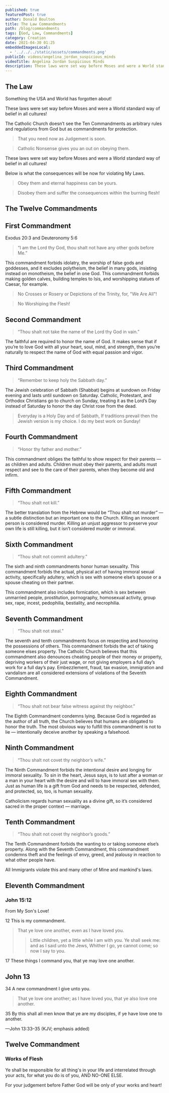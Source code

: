 ```yaml
---
published: true
featuredPost: true
author: Donald Boulton
title: The Law Commandments
path: /blog/commandments
tags: [God, Law, Commandments]
category: Creation
date: 2021-04-30 01:25
embeddedImagesLocal:
  - '../../../static/assets/commandments.png'
publicId: videos/angelina_jordan_suspicious_minds
videoTitle: Angelina Jordan Suspicious Minds
description: These laws were set way before Moses and were a World standard way of belief in all cultures! Abide by them or your life is a lie!
---
```



<GatsbyImage alt="Law" image={getImage(props.localImages[0])} />

## The Law

Something the USA and World has forgotten about!

These laws were set way before Moses and were a World standard way of belief in all cultures!

The Catholic Church doesn’t see the Ten Commandments as arbitrary rules and regulations from God but as commandments for protection.

> That you need now as Judgement is soon.

> Catholic Nonsense gives you an out on obeying them.

<Section>

These laws were set way before Moses and were a World standard way of belief in all cultures!

Below is what the consequences will be now for violating My Laws.

</Section>

<Section>

> Obey them and eternal happiness can be yours.

> Disobey them and suffer the consequences within the burning flesh!

</Section>

## The Twelve Commandments

## First Commandment

<Section>

Exodus 20:3 and Deuteronomy 5:6

> “I am the Lord thy God, thou shalt not have any other gods before Me.”

This commandment forbids idolatry, the worship of false gods and goddesses, and it excludes polytheism, the belief in many gods, insisting instead on monotheism, the belief in one God. This commandment forbids making golden calves, building temples to Isis, and worshipping statues of Caesar, for example.

> No Crosses or Rosery or Depictions of the Trinity, for, "We Are All"!

> No Worshiping the Flesh!

</Section>

## Second Commandment

<Section>

> “Thou shalt not take the name of the Lord thy God in vain.”

The faithful are required to honor the name of God. It makes sense that if you’re to love God with all your heart, soul, mind, and strength, then you’re naturally to respect the name of God with equal passion and vigor.

</Section>

## Third Commandment

<Section>

> “Remember to keep holy the Sabbath day.”

The Jewish celebration of Sabbath (Shabbat) begins at sundown on Friday evening and lasts until sundown on Saturday. Catholic, Protestant, and Orthodox Christians go to church on Sunday, treating it as the Lord’s Day instead of Saturday to honor the day Christ rose from the dead.

> Everyday is a Holy Day and of Sabbath, If traditions prevail then the Jewish version is my choice. I do my best work on Sunday!

</Section>

## Fourth Commandment

<Section>

> “Honor thy father and mother.”

This commandment obliges the faithful to show respect for their parents — as children and adults. Children must obey their parents, and adults must respect and see to the care of their parents, when they become old and infirm.

</Section>

## Fifth Commandment

<Section>

> “Thou shalt not kill.”

The better translation from the Hebrew would be “Thou shalt not murder” — a subtle distinction but an important one to the Church. Killing an innocent person is considered murder. Killing an unjust aggressor to preserve your own life is still killing, but it isn’t considered murder or immoral.

</Section>

## Sixth Commandment

<Section>

> “Thou shalt not commit adultery.”

The sixth and ninth commandments honor human sexuality. This commandment forbids the actual, physical act of having immoral sexual activity, specifically adultery, which is sex with someone else’s spouse or a spouse cheating on their partner.

This commandment also includes fornication, which is sex between unmarried people, prostitution, pornography, homosexual activity, group sex, rape, incest, pedophilia, bestiality, and necrophilia.

</Section>

## Seventh Commandment

<Section>

> “Thou shalt not steal.”

The seventh and tenth commandments focus on respecting and honoring the possessions of others.
This commandment forbids the act of taking someone elses property.
The Catholic Church believes that this commandment also denounces cheating people of their money or property, depriving workers of their just wage, or not giving employers a full day’s work for a full day’s pay.
Embezzlement, fraud, tax evasion, immigration and vandalism are all considered extensions of violations of the Seventh Commandment.

</Section>

## Eighth Commandment

<Section>

> “Thou shalt not bear false witness against thy neighbor.”

The Eighth Commandment condemns lying. Because God is regarded as the author of all truth, the Church believes that humans are obligated to honor the truth. The most obvious way to fulfill this commandment is not to lie — intentionally deceive another by speaking a falsehood.

</Section>

## Ninth Commandment

<Section>

> “Thou shalt not covet thy neighbor’s wife.”

The Ninth Commandment forbids the intentional desire and longing for immoral sexuality. To sin in the heart, Jesus says, is to lust after a woman or a man in your heart with the desire and will to have immoral sex with them. Just as human life is a gift from God and needs to be respected, defended, and protected, so, too, is human sexuality.

Catholicism regards human sexuality as a divine gift, so it’s considered sacred in the proper context — marriage.

</Section>

## Tenth Commandment

<Section>

> “Thou shalt not covet thy neighbor’s goods.”

The Tenth Commandment forbids the wanting to or taking someone else’s property.
Along with the Seventh Commandment, this commandment condemns theft and the feelings of envy, greed, and jealousy in reaction to what other people have.

All Immigrants violate this and many other of Mine and mankind's laws.

</Section>

## Eleventh Commandment

### John 15:12

<Section>

From My Son's Love!

12 This is my commandment.

> That ye love one another, even as I have loved you.
>
> > Little children, yet a little while I am with you. Ye shall seek me: and as I said unto the Jews, Whither I go, ye cannot come; so now I say to you.

17 These things I command you, that ye may love one another.

</Section>

## John 13

<Section>

34 A new commandment I give unto you.

> That ye love one another; as I have loved you, that ye also love one another.

35 By this shall all men know that ye are my disciples, if ye have love one to another.

—John 13:33–35 (KJV; emphasis added)

</Section>

<Section>

## Twelve Commandment

### Works of Flesh

Ye shall be responsible for all thing's in your life and interrelated through your acts, for what you do is of you, AND NO-ONE ELSE.

</Section>

For your judgement before Father God will be only of your works and heart!

<WavyHr className="mt-1 mb-1 text-wine-300" />
